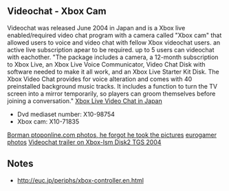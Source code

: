 == Videochat - Xbox Cam ==
Videochat was released June 2004 in Japan and is a Xbox live enabled/required video chat program with a camera called "Xbox cam" that allowed users to voice and video chat with fellow Xbox videochat users. an active live subscription apear to be required. up to 5 users can videochat with eachother. 
"The package includes a camera, a 12-month subscription to Xbox Live, an Xbox Live Voice Communicator, Video Chat Disk with software needed to make it all work, and an Xbox Live Starter Kit Disk. The Xbox Video Chat provides for voice alteration and comes with 40 preinstalled background music tracks. It includes a function to turn the TV screen into a mirror temporarily, so players can groom themselves before joining a conversation."
[http://theinspirationroom.com/daily/2005/xbox-video-chat/ Xbox Live Video Chat in Japan]

* Dvd mediaset number: X10-98754
* Xbox cam: X10-71835

[https://imgur.com/a/zbCzl Borman ptoponline.com photos, he forgot he took the pictures] 
[http://www.eurogamer.net/articles/ss_videochat_x eurogamer photos]
[https://www.youtube.com/watch?v=__6hxTzc8YY Videochat trailer on Xbox-Ism Disk2 TGS 2004]

== Notes ==

* http://euc.jp/periphs/xbox-controller.en.html